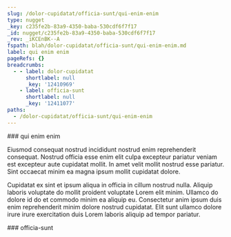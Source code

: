 ```yaml
---
slug: /dolor-cupidatat/officia-sunt/qui-enim-enim
type: nugget
_key: c235fe2b-83a9-4350-baba-530cdf6f7f17
_id: nugget/c235fe2b-83a9-4350-baba-530cdf6f7f17
_rev: _iKCEnBK--A
fspath: blah/dolor-cupidatat/officia-sunt/qui-enim-enim.md
label: qui enim enim
pageRefs: {}
breadcrumbs:
  - - label: dolor-cupidatat
      shortlabel: null
      _key: '12410969'
    - label: officia-sunt
      shortlabel: null
      _key: '12411077'
paths:
  - /dolor-cupidatat/officia-sunt/qui-enim-enim
---
```


<NuggetArea>
<Nugget slug="/dolor-cupidatat/officia-sunt/qui-enim-enim" type="nugget" _key="c235fe2b-83a9-4350-baba-530cdf6f7f17" _id="nugget/c235fe2b-83a9-4350-baba-530cdf6f7f17" _rev="_iKCEnBK--A" fspath="blah/dolor-cupidatat/officia-sunt/qui-enim-enim.md" label="qui enim enim" paths="/dolor-cupidatat/officia-sunt/qui-enim-enim">
<NuggetBody>
### qui enim enim

Eiusmod consequat nostrud incididunt nostrud enim reprehenderit consequat. Nostrud officia esse enim elit culpa excepteur pariatur veniam est excepteur aute cupidatat mollit. In amet velit mollit nostrud esse pariatur. Sint occaecat minim ea magna ipsum mollit cupidatat dolore.

Cupidatat ex sint et ipsum aliqua in officia in cillum nostrud nulla. Aliquip laboris voluptate do mollit proident voluptate Lorem elit minim. Ullamco do dolore id do et commodo minim ea aliquip eu. Consectetur anim ipsum duis enim reprehenderit minim dolore nostrud cupidatat. Elit sunt ullamco dolore irure irure exercitation duis Lorem laboris aliquip ad tempor pariatur.

</NuggetBody>
<Breadcrumbs>
<Crumbs>
<Crumb _key="12410969" label="dolor-cupidatat" /><Crumb _key="12411077" label="officia-sunt" />
</Crumbs>
</Breadcrumbs>
</Nugget>

<NuggetsInbound>
</NuggetsInbound>
<NuggetsOutbound>
</NuggetsOutbound>
</NuggetArea>
<PassagesInbound>
<Passage direction="inbound" type="passage" _key="12411077" _id="passage/12411077" _rev="_iKCEnAm---" label="officia-sunt" passage="officia-sunt" fspath="blah/dolor-cupidatat/officia-sunt" paths="/dolor-cupidatat/officia-sunt" slug="/dolor-cupidatat/officia-sunt">
<NuggetBody>
### officia-sunt

</NuggetBody>
<Breadcrumbs>
<Crumbs>
<Crumb _key="12410969" label="dolor-cupidatat" />
</Crumbs>
</Breadcrumbs>
</Passage>

</PassagesInbound>
<PassagesOutbound>
</PassagesOutbound>